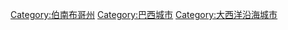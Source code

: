 [[Category:伯南布哥州|Category:伯南布哥州]]
[[Category:巴西城市|Category:巴西城市]]
[[Category:大西洋沿海城市|Category:大西洋沿海城市]]